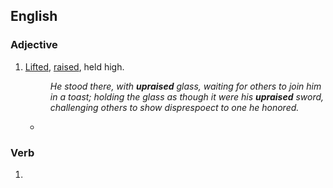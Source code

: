 ==English==

===Adjective===
{{en-adj|-}}

# {{lb|en|nonstandard|or|archaic}} [[lift|Lifted]], [[raise|raised]], held high.
#: ''He stood there, with '''upraised''' glass, waiting for others to join him in a toast; holding the glass as though it were his '''upraised''' sword, challenging others to show disprespoect to one he honored.''
#* {{quote-book
|lang=en
|year=2008
|author={{w|Philip Roth}}
|title={{w|Indignation (novel)|Indignation}}
|section=
|passage= Not all of them, by no means anywhere close to all of them, just the most notable blockheads among them—three altogether, two freshmen and one sophomore, all of whom were among the first to be expelled the next day — masturbated into pairs of of stolen panties, masturbated just about as quickly as you could snap your fingers, before each hurled the deflowered panties, wet and fragrant with ejaculate, down into the  '''upraised'''   hands of the jubilant gathering of red-checked, snow-capped upperclassmen breathing steam like dragons and egging them on from below.}}

===Verb===
{{head|en|verb form}}

# {{en-past of|upraise}}